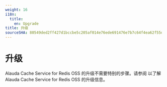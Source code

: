 ```yaml
---
weight: 16
i18n:
  title:
    en: Upgrade
title: 升级
sourceSHA: 80549ded2ff427d1bccbe5c205af014e76ede691476e7b7c64f4ea62f55dddc2
---
```


# 升级

Alauda Cache Service for Redis OSS 的升级不需要特别的步骤。请参阅 <ExternalSiteLink name="acp" href="/upgrade/index" children="升级 Operator" /> 以了解 Alauda Cache Service for Redis OSS 的升级信息。
